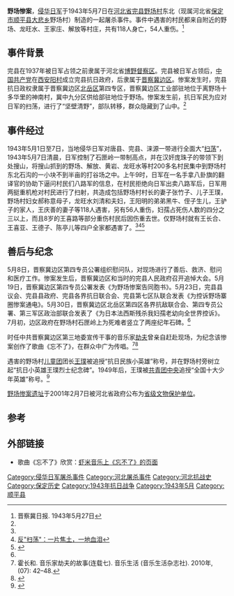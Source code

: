'''野场惨案'''，[[侵华日军|侵华日军]]于1943年5月7日在[[河北省|河北省]][[完县|完县]][[野场村|野场村]]东北（现属河北省[[保定市|保定市]][[顺平县|顺平县]][[大悲乡|大悲乡]]野场村）制造的一起屠杀事件。事件中遇害的村民都来自附近的野场、龙旺水、王家庄、解放等村庄，共有118人身亡，54人重伤。<ref name=jcjrb>晋察冀日报. 1943年5月27日</ref>

== 事件背景 ==
完县在1937年被日军占领之前隶属于河北省[[博野督察区|博野督察区]]。完县被日军占领后，[[中国共产党|中国共产党]]在[[西安阳村|西安阳村]]成立完县抗日政府，后隶属于[[晋察冀边区|晋察冀边区]]。惨案发生时，完县抗日政权隶属于晋察冀边区[[北岳区|北岳区]]第四专区，晋察冀边区工业部驻地位于离野场十多华里的神南村，冀中九分区供给部驻地位于野场。惨案发生前，抗日军民为应对日军的扫荡，进行了“坚壁清野”，部队转移，群众隐藏到了山中。<ref name=jcjrb/>

== 事件经过 ==
1943年5月1日至7日，当地侵华日军对唐县、完县、涞源一带进行全面大“[[扫荡|扫荡]]”，1943年5月7日清晨，日军控制了石匣岭一带制高点，并在汉奸庞珠子的带领下到处搜山，将搜山抓到的野场、解放、黄岩、龙旺水等村200多名村民集中到野场村东北石沟的一小块不到半亩的打谷场之中。上午9时，日军在一名手拿八卦旗的翻译官的协助下逼问村民们八路军的信息，在村民拒绝向日军出卖八路军后，日军用两挺重机枪对村民进行了扫射，共造成包括野场村村长的妻子张竹子、儿子王璞，野场村妇女郝称意母子，龙旺水刘清和夫妇，王阳明的弟弟黑牛、侄子生儿，王驴子的家人，王庆善的妻子等118人遇害，另有56人重伤，妇孺占死伤人数的四分之三以上，而且8岁的王喜路等部分重伤村民后因伤重去世。仅野场村就有王长合、王喜亚、王德子、陈亭儿等四户全家都遇害了。<ref name=jcjrb/><ref>[http://news.xinhuanet.com/mil/2007-07/24/content_6421910.htm 反"扫荡"：一片焦土，一地血泪]</ref><ref>{{Cite web |url=http://heb.hebei.com.cn/system/2015/08/18/016144529.shtml |title=王璞：年少生命喊出民族最强音 |accessdate=2015-08-25 |archive-date=2019-06-30 |archive-url=https://web.archive.org/web/20190630233016/http://heb.hebei.com.cn/system/2015/08/18/016144529.shtml |dead-url=no }}</ref>

== 善后与纪念 ==
5月8日，晋察冀边区第四专员公署组织慰问队，对现场进行了善后、救济、慰问和医疗工作。惨案发生后，晋察冀边区和当时的完县人民政府召开追悼大会。5月19日，晋察冀边区第四专员公署发表《为野场惨案告同胞书》。5月23日，完县县议会、完县县政府、完县各界抗日联合会、完县第七区队联合发表《为控诉野场寨圈惨案通电》。5月30日，晋察冀边区北岳区第四区各界抗敌联合会、第四专员公署、第三军区政治部联合发表了《为日本法西斯残杀我妇孺老幼向全世界控诉》。7月初，边区政府在野场村石匣岭上为死难者竖立了两座纪年石碑。<ref name=jcjrb/>

时任中共晋察冀边区第三地委宣传干事的音乐家[[劫夫|劫夫]]曾亲自赶赴现场，为纪念该惨案创作了歌曲《忘不了》，在群众中广为传唱。<ref>霍长和. 音乐家劫夫的故事(连载七). 音乐生活 (音乐生活杂志社). 2010年, (07): 42–48.</ref><ref>{{Cite web |url=http://culture.people.com.cn/GB/87423/18223823.html |title=中央歌剧院《劫夫作品音乐会》有感：人民的知音 |access-date=2015-08-25 |archive-date=2016-03-04 |archive-url=https://web.archive.org/web/20160304112311/http://culture.people.com.cn/GB/87423/18223823.html |dead-url=no }}</ref>

遇害的野场村[[少先队|儿童团]]团长[[王璞_(野场惨案罹难者)|王璞]]被追授“抗日民族小英雄”称号，并在野场村旁树立起“抗日小英雄王璞烈士纪念碑”。1949年后，王璞被[[中国共产主义青年团中央委员会|共青团中央]]追授“全国十大少年英雄”称号。<ref>{{Citeweb |title=日军曾制造“野场惨案” 118名无辜群众被杀害 |url=http://news.ifeng.com/a/20150714/44165641_0.shtml?_share=sina&tp=1436803200000 |publisher=凤凰网-中国新闻网 |accessdate=2015-08-25 |archive-date=2019-06-30 |archive-url=https://web.archive.org/web/20190630233014/http://news.ifeng.com/a/20150714/44165641_0.shtml?_share=sina&tp=1436803200000 |dead-url=no }}</ref>

[[野场惨案遗址|野场惨案遗址]]于2001年2月7日被河北省政府公布为[[河北省文物保护单位|省级文物保护单位]]。

== 参考 ==
{{Reflist|2}}

== 外部链接 ==
* 歌曲《忘不了》欣赏：[http://www.xiami.com/song/1769700215 虾米音乐上《忘不了》的页面] {{Wayback|url=http://www.xiami.com/song/1769700215 |date=20160305220223 }}

[[Category:侵华日军屠杀事件|Category:侵华日军屠杀事件]]
[[Category:河北屠杀事件|Category:河北屠杀事件]]
[[Category:河北抗战史|Category:河北抗战史]]
[[Category:保定历史|Category:保定历史]]
[[Category:1943年抗日战争|Category:1943年抗日战争]]
[[Category:1943年5月|Category:1943年5月]]
[[Category:顺平县|Category:顺平县]]
